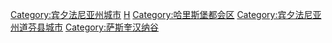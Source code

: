 [[Category:宾夕法尼亚州城市|Category:宾夕法尼亚州城市]]
[[Category:美國各州首府|H]]
[[Category:哈里斯堡都会区|Category:哈里斯堡都会区]]
[[Category:宾夕法尼亚州道芬县城市|Category:宾夕法尼亚州道芬县城市]]
[[Category:萨斯奎汉纳谷|Category:萨斯奎汉纳谷]]